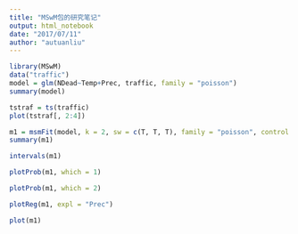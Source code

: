 ```yaml
---
title: "MSwM包的研究笔记"
output: html_notebook
date: "2017/07/11"
author: "autuanliu"
---
```


```r
library(MSwM)
data("traffic")
model = glm(NDead~Temp+Prec, traffic, family = "poisson")
summary(model)
```

```r
tstraf = ts(traffic)
plot(tstraf[, 2:4])
```

```r
m1 = msmFit(model, k = 2, sw = c(T, T, T), family = "poisson", control = list(parallel = F))
summary(m1)
```

```r
intervals(m1)
```

```r
plotProb(m1, which = 1)
```

```r
plotProb(m1, which = 2)
```

```r
plotReg(m1, expl = "Prec")
```

```r
plot(m1)
```